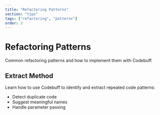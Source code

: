 ```yaml
---
title: "Refactoring Patterns"
section: "tips"
tags: ["refactoring", "patterns"]
order: 3
---
```


# Refactoring Patterns

Common refactoring patterns and how to implement them with Codebuff.

## Extract Method

Learn how to use Codebuff to identify and extract repeated code patterns:
- Detect duplicate code
- Suggest meaningful names
- Handle parameter passing
